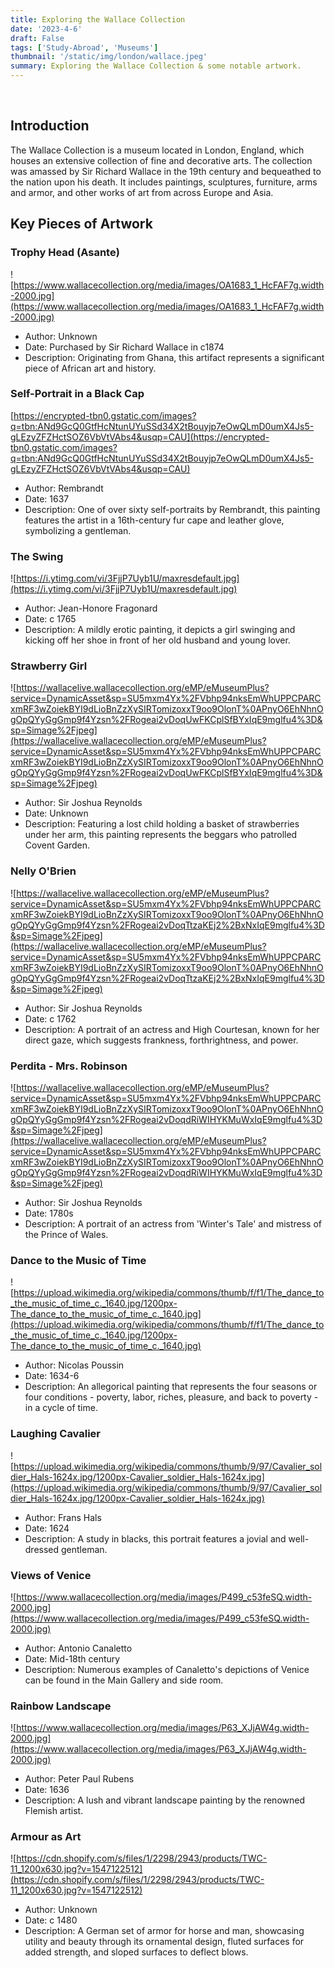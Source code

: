 ```yaml
---
title: Exploring the Wallace Collection
date: '2023-4-6'
draft: False
tags: ['Study-Abroad', 'Museums']
thumbnail: '/static/img/london/wallace.jpeg'
summary: Exploring the Wallace Collection & some notable artwork.
---
```


<br />
<TOCInline toc={props.toc} exclude="Table of Contents" asDisclosure toHeading={5} />

## Introduction

The Wallace Collection is a museum located in London, England, which houses an extensive collection of fine and decorative arts. The collection was amassed by Sir Richard Wallace in the 19th century and bequeathed to the nation upon his death. It includes paintings, sculptures, furniture, arms and armor, and other works of art from across Europe and Asia.

## Key Pieces of Artwork

### Trophy Head (Asante)

![https://www.wallacecollection.org/media/images/OA1683_1_HcFAF7g.width-2000.jpg](https://www.wallacecollection.org/media/images/OA1683_1_HcFAF7g.width-2000.jpg)

- Author: Unknown
- Date: Purchased by Sir Richard Wallace in c1874
- Description: Originating from Ghana, this artifact represents a significant piece of African art and history.

### Self-Portrait in a Black Cap

[https://encrypted-tbn0.gstatic.com/images?q=tbn:ANd9GcQ0GtfHcNtunUYuSSd34X2tBouyjp7eOwQLmD0umX4Js5-gLEzyZFZHctSOZ6VbVtVAbs4&usqp=CAU](https://encrypted-tbn0.gstatic.com/images?q=tbn:ANd9GcQ0GtfHcNtunUYuSSd34X2tBouyjp7eOwQLmD0umX4Js5-gLEzyZFZHctSOZ6VbVtVAbs4&usqp=CAU)

- Author: Rembrandt
- Date: 1637
- Description: One of over sixty self-portraits by Rembrandt, this painting features the artist in a 16th-century fur cape and leather glove, symbolizing a gentleman.

### The Swing

![https://i.ytimg.com/vi/3FjjP7Uyb1U/maxresdefault.jpg](https://i.ytimg.com/vi/3FjjP7Uyb1U/maxresdefault.jpg)

- Author: Jean-Honore Fragonard
- Date: c 1765
- Description: A mildly erotic painting, it depicts a girl swinging and kicking off her shoe in front of her old husband and young lover.

### Strawberry Girl

![https://wallacelive.wallacecollection.org/eMP/eMuseumPlus?service=DynamicAsset&sp=SU5mxm4Yx%2FVbhp94nksEmWhUPPCPARCxmRF3wZoiekBYI9dLioBnZzXySIRTomizoxxT9oo9OlonT%0APnyO6EhNhnOgOpQYyGgGmp9f4Yzsn%2FRogeai2vDoqUwFKCplSfBYxIqE9mglfu4%3D&sp=Simage%2Fjpeg](https://wallacelive.wallacecollection.org/eMP/eMuseumPlus?service=DynamicAsset&sp=SU5mxm4Yx%2FVbhp94nksEmWhUPPCPARCxmRF3wZoiekBYI9dLioBnZzXySIRTomizoxxT9oo9OlonT%0APnyO6EhNhnOgOpQYyGgGmp9f4Yzsn%2FRogeai2vDoqUwFKCplSfBYxIqE9mglfu4%3D&sp=Simage%2Fjpeg)

- Author: Sir Joshua Reynolds
- Date: Unknown
- Description: Featuring a lost child holding a basket of strawberries under her arm, this painting represents the beggars who patrolled Covent Garden.

### Nelly O'Brien

![https://wallacelive.wallacecollection.org/eMP/eMuseumPlus?service=DynamicAsset&sp=SU5mxm4Yx%2FVbhp94nksEmWhUPPCPARCxmRF3wZoiekBYI9dLioBnZzXySIRTomizoxxT9oo9OlonT%0APnyO6EhNhnOgOpQYyGgGmp9f4Yzsn%2FRogeai2vDoqTtzaKEj2%2BxNxIqE9mglfu4%3D&sp=Simage%2Fjpeg](https://wallacelive.wallacecollection.org/eMP/eMuseumPlus?service=DynamicAsset&sp=SU5mxm4Yx%2FVbhp94nksEmWhUPPCPARCxmRF3wZoiekBYI9dLioBnZzXySIRTomizoxxT9oo9OlonT%0APnyO6EhNhnOgOpQYyGgGmp9f4Yzsn%2FRogeai2vDoqTtzaKEj2%2BxNxIqE9mglfu4%3D&sp=Simage%2Fjpeg)

- Author: Sir Joshua Reynolds
- Date: c 1762
- Description: A portrait of an actress and High Courtesan, known for her direct gaze, which suggests frankness, forthrightness, and power.

### Perdita - Mrs. Robinson

![https://wallacelive.wallacecollection.org/eMP/eMuseumPlus?service=DynamicAsset&sp=SU5mxm4Yx%2FVbhp94nksEmWhUPPCPARCxmRF3wZoiekBYI9dLioBnZzXySIRTomizoxxT9oo9OlonT%0APnyO6EhNhnOgOpQYyGgGmp9f4Yzsn%2FRogeai2vDoqdRiWIHYKMuWxIqE9mglfu4%3D&sp=Simage%2Fjpeg](https://wallacelive.wallacecollection.org/eMP/eMuseumPlus?service=DynamicAsset&sp=SU5mxm4Yx%2FVbhp94nksEmWhUPPCPARCxmRF3wZoiekBYI9dLioBnZzXySIRTomizoxxT9oo9OlonT%0APnyO6EhNhnOgOpQYyGgGmp9f4Yzsn%2FRogeai2vDoqdRiWIHYKMuWxIqE9mglfu4%3D&sp=Simage%2Fjpeg)

- Author: Sir Joshua Reynolds
- Date: 1780s
- Description: A portrait of an actress from 'Winter's Tale' and mistress of the Prince of Wales.

### Dance to the Music of Time

![https://upload.wikimedia.org/wikipedia/commons/thumb/f/f1/The_dance_to_the_music_of_time_c._1640.jpg/1200px-The_dance_to_the_music_of_time_c._1640.jpg](https://upload.wikimedia.org/wikipedia/commons/thumb/f/f1/The_dance_to_the_music_of_time_c._1640.jpg/1200px-The_dance_to_the_music_of_time_c._1640.jpg)

- Author: Nicolas Poussin
- Date: 1634-6
- Description: An allegorical painting that represents the four seasons or four conditions - poverty, labor, riches, pleasure, and back to poverty - in a cycle of time.

### Laughing Cavalier

![https://upload.wikimedia.org/wikipedia/commons/thumb/9/97/Cavalier_soldier_Hals-1624x.jpg/1200px-Cavalier_soldier_Hals-1624x.jpg](https://upload.wikimedia.org/wikipedia/commons/thumb/9/97/Cavalier_soldier_Hals-1624x.jpg/1200px-Cavalier_soldier_Hals-1624x.jpg)

- Author: Frans Hals
- Date: 1624
- Description: A study in blacks, this portrait features a jovial and well-dressed gentleman.

### Views of Venice

![https://www.wallacecollection.org/media/images/P499_c53feSQ.width-2000.jpg](https://www.wallacecollection.org/media/images/P499_c53feSQ.width-2000.jpg)

- Author: Antonio Canaletto
- Date: Mid-18th century
- Description: Numerous examples of Canaletto's depictions of Venice can be found in the Main Gallery and side room.

### Rainbow Landscape

![https://www.wallacecollection.org/media/images/P63_XJjAW4g.width-2000.jpg](https://www.wallacecollection.org/media/images/P63_XJjAW4g.width-2000.jpg)

- Author: Peter Paul Rubens
- Date: 1636
- Description: A lush and vibrant landscape painting by the renowned Flemish artist.

### Armour as Art

![https://cdn.shopify.com/s/files/1/2298/2943/products/TWC-11_1200x630.jpg?v=1547122512](https://cdn.shopify.com/s/files/1/2298/2943/products/TWC-11_1200x630.jpg?v=1547122512)

- Author: Unknown
- Date: c 1480
- Description: A German set of armor for horse and man, showcasing utility and beauty through its ornamental design, fluted surfaces for added strength, and sloped surfaces to deflect blows.
